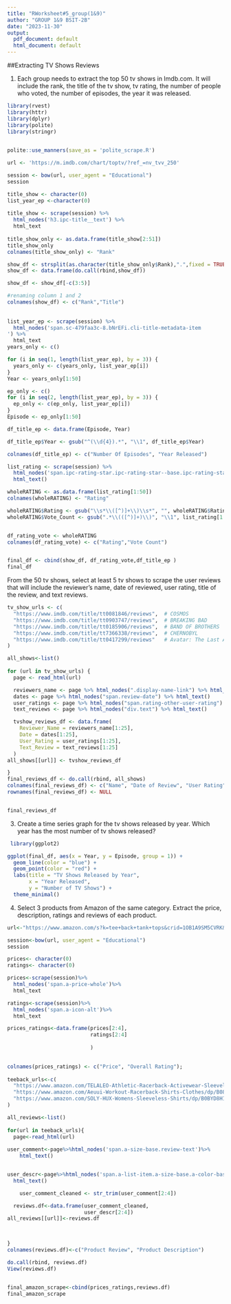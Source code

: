 ```yaml
---
title: "RWorksheet#5_group(1&9)"
author: "GROUP 1&9 BSIT-2B"
date: "2023-11-30"
output:
  pdf_document: default
  html_document: default
---
```

 

##Extracting TV Shows Reviews

1. Each group needs to extract the top 50 tv shows in Imdb.com. It will include the rank, the title of the
tv show, tv rating, the number of people who voted, the number of episodes, the year it was released.

```r
library(rvest)
library(httr)
library(dplyr) 
library(polite)
library(stringr)

  
polite::use_manners(save_as = 'polite_scrape.R')

url <- 'https://m.imdb.com/chart/toptv/?ref_=nv_tvv_250'

session <- bow(url, user_agent = "Educational")
session

title_show <- character(0)
list_year_ep <-character(0)
 
title_show <- scrape(session) %>%
  html_nodes('h3.ipc-title__text') %>% 
  html_text
 
title_show_only <- as.data.frame(title_show[2:51])
title_show_only
colnames(title_show_only) <- "Rank"

show_df <- strsplit(as.character(title_show_only$Rank),".",fixed = TRUE)
show_df <- data.frame(do.call(rbind,show_df))

show_df <- show_df[-c(3:5)] 

#renaming column 1 and 2
colnames(show_df) <- c("Rank","Title") 
 
 
list_year_ep <- scrape(session) %>%
  html_nodes('span.sc-479faa3c-8.bNrEFi.cli-title-metadata-item
') %>% 
  html_text
years_only <- c()

for (i in seq(1, length(list_year_ep), by = 3)) {
  years_only <- c(years_only, list_year_ep[i])
} 
Year <- years_only[1:50]

ep_only <- c()
for (i in seq(2, length(list_year_ep), by = 3)) {
  ep_only <- c(ep_only, list_year_ep[i])
}
Episode <- ep_only[1:50]

df_title_ep <- data.frame(Episode, Year)

df_title_ep$Year <- gsub("^(\\d{4}).*", "\\1", df_title_ep$Year)

colnames(df_title_ep) <- c("Number Of Episodes", "Year Released") 

list_rating <- scrape(session) %>%
  html_nodes('span.ipc-rating-star.ipc-rating-star--base.ipc-rating-star--imdb.ratingGroup--imdb-rating') %>% 
  html_text()

wholeRATING <- as.data.frame(list_rating[1:50])
colnames(wholeRATING) <- "Rating"

wholeRATING$Rating <- gsub("\\s*\\([^)]+\\)\\s*", "", wholeRATING$Rating)
wholeRATING$Vote_Count <- gsub(".*\\(([^)]+)\\)", "\\1", list_rating[1:50])


df_rating_vote <- wholeRATING
colnames(df_rating_vote) <- c("Rating","Vote Count") 


final_df <- cbind(show_df, df_rating_vote,df_title_ep )
final_df
```
 
From the 50 tv shows, select at least 5 tv shows to scrape the user reviews that will include the
reviewer’s name, date of reviewed, user rating, title of the review, and text reviews.
 
```r
 
tv_show_urls <- c(
  "https://www.imdb.com/title/tt0081846/reviews",  # COSMOS
  "https://www.imdb.com/title/tt0903747/reviews",  # BREAKING BAD
  "https://www.imdb.com/title/tt0185906/reviews",  # BAND OF BROTHERS
  "https://www.imdb.com/title/tt7366338/reviews",  # CHERNOBYL
  "https://www.imdb.com/title/tt0417299/reviews"   # Avatar: The Last Airbender
)

all_shows<-list()
 
for (url in tv_show_urls) {
  page <- read_html(url)

  reviewers_name <- page %>% html_nodes(".display-name-link") %>% html_text()
  dates <- page %>% html_nodes("span.review-date") %>% html_text()
  user_ratings <- page %>% html_nodes("span.rating-other-user-rating") %>% html_text()
  text_reviews <- page %>% html_nodes("div.text") %>% html_text()

  tvshow_reviews_df <- data.frame(
    Reviewer_Name = reviewers_name[1:25],
    Date = dates[1:25],
    User_Rating = user_ratings[1:25],
    Text_Review = text_reviews[1:25]
  )
all_shows[[url]] <- tvshow_reviews_df

}
final_reviews_df <- do.call(rbind, all_shows)
colnames(final_reviews_df) <- c("Name", "Date of Review", "User Rating", "Text Reviews")
rownames(final_reviews_df) <- NULL


final_reviews_df
```
3. Create a time series graph for the tv shows released by year. Which year has the most number of tv
shows released?

```r

 library(ggplot2)

ggplot(final_df, aes(x = Year, y = Episode, group = 1)) +
  geom_line(color = "blue") +
  geom_point(color = "red") +
  labs(title = "TV Shows Released by Year",
       x = "Year Released",
       y = "Number of TV Shows") +
  theme_minimal()
```



4. Select 3 products from Amazon of the same category. Extract the price, description, ratings and
reviews of each product.

```r
url<-"https://www.amazon.com/s?k=tee+back+tank+tops&crid=1OB1A9SM5CVRK&sprefix=%2Caps%2C456&ref=nb_sb_ss_recent_1_0_recent"

session<-bow(url, user_agent = "Educational")
session

prices<- character(0)
ratings<- character(0)

prices<-scrape(session)%>%
  html_nodes('span.a-price-whole')%>%
  html_text

ratings<-scrape(session)%>%
  html_nodes('span.a-icon-alt')%>%
  html_text

prices_ratings<-data.frame(prices[2:4],
                           ratings[2:4]
                          
                           )
 

colnames(prices_ratings) <- c("Price", "Overall Rating");
 
teeback_urls<-c(
  "https://www.amazon.com/TELALEO-Athletic-Racerback-Activewear-Sleeveless/dp/B08T1Z7FP1/ref=sr_1_5?crid=1OB1A9SM5CVRK&keywords=tee+back+tank+tops&qid=1701518421&sprefix=%2Caps%2C456&sr=8-5",#6, 5,or 3 pack
  "https://www.amazon.com/Aeuui-Workout-Racerback-Shirts-Clothes/dp/B088CYZNKS/ref=sr_1_6?crid=1OB1A9SM5CVRK&keywords=tee+back+tank+tops&qid=1701518421&sprefix=%2Caps%2C456&sr=8-6",#Verdusa Women
  "https://www.amazon.com/SOLY-HUX-Womens-Sleeveless-Shirts/dp/B0BYD8H1DZ/ref=sr_1_8?crid=1OB1A9SM5CVRK&keywords=tee+back+tank+tops&qid=1701518421&sprefix=%2Caps%2C456&sr=8-8"#SOLY HUX
)

all_reviews<-list()
 
for(url in teeback_urls){
  page<-read_html(url)
  
user_comment<-page%>%html_nodes('span.a-size-base.review-text')%>%
    html_text()


user_descr<-page%>%html_nodes('span.a-list-item.a-size-base.a-color-base')%>%
  html_text()

    user_comment_cleaned <- str_trim(user_comment[2:4])

  reviews.df<-data.frame(user_comment_cleaned,
                         user_descr[2:4])
all_reviews[[url]]<-reviews.df


 
}  
colnames(reviews.df)<-c("Product Review", "Product Description")

do.call(rbind, reviews.df)
View(reviews.df)


final_amazon_scrape<-cbind(prices_ratings,reviews.df)
final_amazon_scrape

```